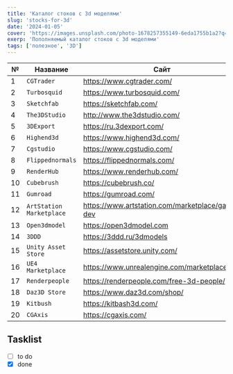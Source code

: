 ```yaml
---
title: 'Каталог стоков с 3d моделями'
slug: 'stocks-for-3d'
date: '2024-01-05'
cover: 'https://images.unsplash.com/photo-1678257355149-6eda1755b1a2?q=80&w=1932&auto=format&fit=crop&ixlib=rb-4.0.3&ixid=M3wxMjA3fDB8MHxwaG90by1wYWdlfHx8fGVufDB8fHx8fA%3D%3D'
exerp: 'Пополняемый каталог стоков с 3d моделями'
tags: ['полезное', '3D']
---
```



| № | Название | Сайт |
| ---- | ---- | ----------- |
| 1 | `CGTrader` | https://www.cgtrader.com/ |
| 2	| `Turbosquid` | https://www.turbosquid.com/ |
| 3	| `Sketchfab` | https://sketchfab.com/ |
| 4	| `The3DStudio` | http://www.the3dstudio.com/ |
| 5	| `3DExport` | https://ru.3dexport.com/ |
| 6	| `Highend3d` | https://www.highend3d.com/ |
| 7	| `Cgstudio` | https://www.cgstudio.com/ |
| 8	| `Flippednormals` | https://flippednormals.com/ |
| 9	| `RenderHub` | https://www.renderhub.com/ |
| 10 | `Cubebrush` | https://cubebrush.co/ |
| 11 | `Gumroad` | https://gumroad.com/ |
| 12 | `ArtStation Marketplace` | https://www.artstation.com/marketplace/game-dev |
| 13 | `Open3dmodel` | https://open3dmodel.com |
| 14 | `3DDD` | https://3ddd.ru/3dmodels |
| 15 | `Unity Asset Store` | https://assetstore.unity.com/ |
| 16 | `UE4 Marketplace` | https://www.unrealengine.com/marketplace |
| 17 | `Renderpeople` | https://renderpeople.com/free-3d-people/ |
| 18 | `Daz3D Store` | https://www.daz3d.com/shop/ |
| 19 | `Kitbush` | https://kitbash3d.com/ |
| 20 | `CGAxis` | https://cgaxis.com/ |


## Tasklist

* [ ] to do
* [x] done